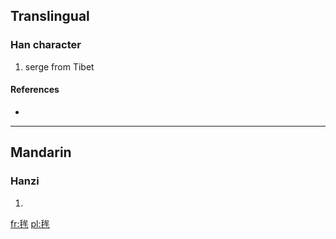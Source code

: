 ==Translingual==

===Han character===
{{Han char|rn=82|rad=毛|as=06|sn=10|four=|canj=竹山戈竹手 (HUIHQ)}}

# serge from Tibet

====References====
* {{Han ref|kx=0593.091|hdz=31998.010|uh=6BEA|ud=27626}}

----

==Mandarin==

===Hanzi===
{{cmn-hanzi|pin=[[mú]] ([[mu2]])|wg=mu<sup>2</sup>}}

# {{defn|Mandarin|sort=毛06}}

[[fr:毪]]
[[pl:毪]]